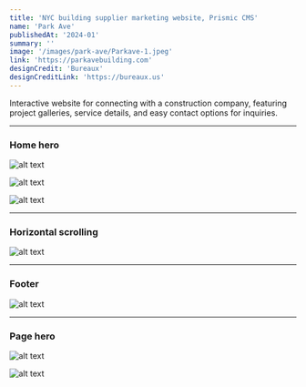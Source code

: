 ```yaml
---
title: 'NYC building supplier marketing website, Prismic CMS'
name: 'Park Ave'
publishedAt: '2024-01'
summary: ''
image: '/images/park-ave/Parkave-1.jpeg'
link: 'https://parkavebuilding.com'
designCredit: 'Bureaux'
designCreditLink: 'https://bureaux.us'
---
```


Interactive website for connecting with a construction company, featuring project galleries, service details, and easy contact options for inquiries.

***

### Home hero

![alt text](/images/park-ave/Parkave-1.jpeg)

![alt text](/images/park-ave/Parkave-7.jpeg)

![alt text](/images/park-ave/Parkave-6.jpeg)

***

### Horizontal scrolling

![alt text](/images/park-ave/Parkave-2.jpeg)

***

### Footer

![alt text](/images/park-ave/Parkave-3.jpeg)

***

### Page hero

![alt text](/images/park-ave/Parkave-4.jpeg)

![alt text](/images/park-ave/Parkave-5.jpeg)
